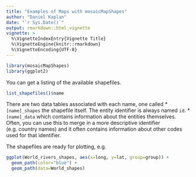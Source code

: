 ```yaml
---
title: "Examples of Maps with mosaicMapShapes"
author: "Daniel Kaplan"
date: "`r Sys.Date()`"
output: rmarkdown::html_vignette
vignette: >
  %\VignetteIndexEntry{Vignette Title}
  %\VignetteEngine{knitr::rmarkdown}
  %\VignetteEncoding{UTF-8}
---
```


```r
library(mosaicMapShapes)
library(ggplot2)
```

You can get a listing of the available shapefiles.
```r
list_shapefiles()$name
```

There are two data tables associated with each name, one called 
* `[name]_shapes` the shapefile itself.  The entity identifier is always named `id`.
* `[name]_data` which contains information about the entities themselves.  Often, you can use this to merge in a more descriptive identifier (e.g. country names) and it often contains information about other codes used for that identifier. 

The shapefiles are ready for plotting, e.g.

```r
ggplot(World_rivers_shapes, aes(x=long, y=lat, group=group)) +
  geom_path(color="blue") + 
  geom_path(data=World_shapes)
```
